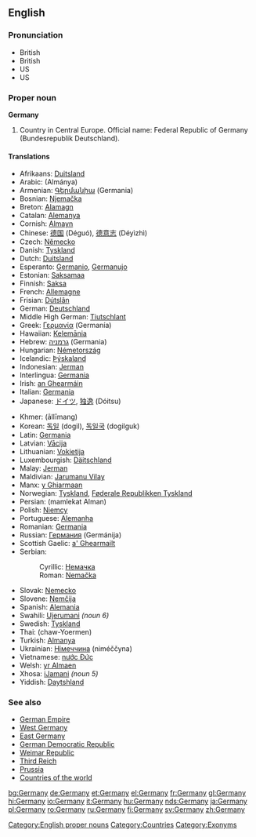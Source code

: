 ==English==
{{wikipedia}}
===Pronunciation===
*British {{IPA|[ˈdʒɜːmənɪ]}}
*British {{SAMPA|/dZ3:m@nI/}}
*US {{IPA|[ˈdʒɜːrmənɪ]}}
*US {{SAMPA|/dZ3`:mIni/}}

===Proper noun===
[[Category:English proper nouns]]
'''Germany'''

# Country in Central Europe. Official name: Federal Republic of Germany (Bundesrepublik Deutschland).

====Translations====
{{top}}
*Afrikaans: [[Duitsland]]
*Arabic: {{ARchar|[[المانيا]]}} (Almánya) {{f}}
*Armenian: [[Գերմանիա]] (Germania)
*Bosnian: [[Njemačka]] {{f}}
*Breton: [[Alamagn]]
*Catalan: [[Alemanya]]
*Cornish: [[Almayn]]
*Chinese: [[德国]] (Déguó), [[德意志]] (Déyìzhì)
*Czech: [[Německo]] {{n}}
*Danish: [[Tyskland]]
*Dutch: [[Duitsland]] {{n}}
*Esperanto: [[Germanio]], [[Germanujo]]
*Estonian: [[Saksamaa]]
*Finnish: [[Saksa]]
*French: [[Allemagne]] {{f}}
*Frisian: [[Dútslân]] {{n}}
*German: [[Deutschland]] {{n}}
*Middle High German: [[Tiutschlant]] {{n}}
*Greek: [[Γερμανία]] (Germanía) {{f}}
*Hawaiian: [[Kelemānia]]
*Hebrew: [[גרמניה]] (Germania) {{f}}
*Hungarian: [[Németország]]
*Icelandic: [[Þýskaland]] {{n}}
*Indonesian: [[Jerman]]
*Interlingua: [[Germania]]
*Irish: [[an Ghearmáin]] {{f}}
*Italian: [[Germania]] {{f}}
*Japanese: [[ドイツ]], [[独逸]] (Dóitsu)
{{mid}}
*Khmer: {{KMchar|[[ឤលឺម៉ង់]]}} (āllīmang)
*Korean: [[독일]] (dogil), [[독일국]] (dogilguk)
*Latin: [[Germania]] {{f}}
*Latvian: [[Vācija]] {{f}}
*Lithuanian: [[Vokietija]] {{f}}
*Luxembourgish: [[Däitschland]] {{n}}
*Malay: [[Jerman]]
*Maldivian: [[Jarumanu Vilay]]
*Manx: [[y Ghiarmaan]]
*Norwegian: [[Tyskland]], [[Føderale Republikken Tyskland]]
*Persian: {{FAchar|[[مملکت المان]]}} (mamlekat Alman)
*Polish: [[Niemcy]]
*Portuguese: [[Alemanha]] {{f}}
*Romanian: [[Germania]] {{f}}
*Russian: [[Германия]] (Germánija) {{f}}
*Scottish Gaelic: [[a' Ghearmailt]] {{f}}
*Serbian:
*:Cyrillic: [[Немачка]] {{f}}
*:Roman: [[Nemačka]] {{f}}
*Slovak: [[Nemecko]] {{n}}
*Slovene: [[Nemčija]] {{f}}
*Spanish: [[Alemania]] {{f}}
*Swahili: [[Ujerumani]] ''(noun 6)''
*Swedish: [[Tyskland]]
*Thai: {{THchar|[[ชาวเยอรมัน]]}} (chaw-Yoermen)
*Turkish: [[Almanya]]
*Ukrainian: [[Німеччина]] (niméččyna) {{f}}
*Vietnamese: [[nước Đức]]
*Welsh: [[yr Almaen]] {{f}}
*Xhosa: [[iJamani]] ''(noun 5)''
*Yiddish: [[Daytshland]] 
{{bottom}}

===See also===
*[[German Empire]]
*[[West Germany]]
*[[East Germany]]
*[[German Democratic Republic]]
*[[Weimar Republic]]
*[[Third Reich]]
*[[Prussia]]
*[[Countries of the world]]

[[Category:Countries]]
[[Category:Exonyms]]

[[bg:Germany]]
[[de:Germany]]
[[et:Germany]]
[[el:Germany]]
[[fr:Germany]]
[[gl:Germany]]
[[hi:Germany]]
[[io:Germany]]
[[it:Germany]]
[[hu:Germany]]
[[nds:Germany]]
[[ja:Germany]]
[[pl:Germany]]
[[ro:Germany]]
[[ru:Germany]]
[[fi:Germany]]
[[sv:Germany]]
[[zh:Germany]]